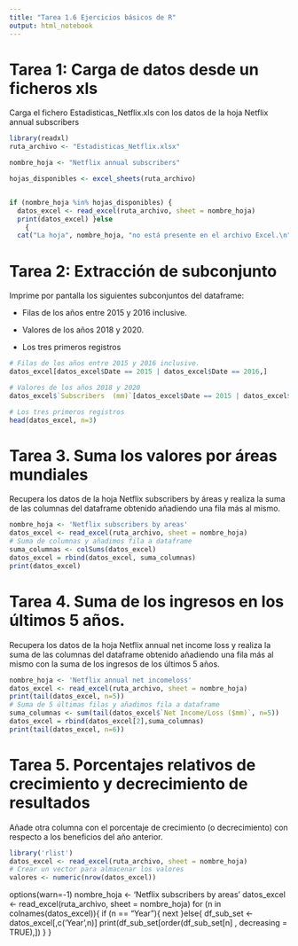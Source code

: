 ```yaml
---
title: "Tarea 1.6 Ejercicios básicos de R"
output: html_notebook
---
```


#  Tarea 1: Carga de datos desde un ficheros xls
Carga el fichero Estadisticas_Netflix.xls con los datos de la hoja Netflix annual subscribers

```r
library(readxl)
ruta_archivo <- "Estadisticas_Netflix.xlsx"

nombre_hoja <- "Netflix annual subscribers"

hojas_disponibles <- excel_sheets(ruta_archivo)


if (nombre_hoja %in% hojas_disponibles) {
  datos_excel <- read_excel(ruta_archivo, sheet = nombre_hoja)
  print(datos_excel) }else
    {
  cat("La hoja", nombre_hoja, "no está presente en el archivo Excel.\n") }

```

# Tarea 2: Extracción de subconjunto

Imprime por pantalla los siguientes subconjuntos del dataframe:    


-   Filas de los años entre 2015 y 2016 inclusive.   

-   Valores de los años 2018 y 2020.   

-   Los tres primeros registros   



```r
# Filas de los años entre 2015 y 2016 inclusive. 
datos_excel[datos_excel$Date == 2015 | datos_excel$Date == 2016,]
```

```r
# Valores de los años 2018 y 2020
datos_excel$`Subscribers  (mm)`[datos_excel$Date == 2015 | datos_excel$Date == 2016]
```
```r
# Los tres primeros registros 
head(datos_excel, n=3)
```
# Tarea 3. Suma los valores por áreas mundiales
Recupera los datos de la hoja Netflix subscribers by áreas y realiza la suma de las columnas del dataframe obtenido añadiendo una fila más al mismo.


```r
nombre_hoja <- 'Netflix subscribers by areas'
datos_excel <- read_excel(ruta_archivo, sheet = nombre_hoja)
# Suma de columnas y añadimos fila a dataframe
suma_columnas <- colSums(datos_excel)
datos_excel = rbind(datos_excel, suma_columnas)
print(datos_excel)
```

# Tarea 4. Suma de los ingresos en los últimos 5 años.

Recupera los datos de la hoja Netflix annual net income loss y realiza la suma de las columnas del dataframe obtenido añadiendo una fila más al mismo con la suma de los ingresos de los últimos 5 años.

```r
nombre_hoja <- 'Netflix annual net incomeloss'
datos_excel <- read_excel(ruta_archivo, sheet = nombre_hoja)
print(tail(datos_excel, n=5))
# Suma de 5 últimas filas y añadimos fila a dataframe
suma_columnas <- sum(tail(datos_excel$`Net Income/Loss ($mm)`, n=5))
datos_excel = rbind(datos_excel[2],suma_columnas)
print(tail(datos_excel, n=6))

```

# Tarea 5. Porcentajes relativos de crecimiento y decrecimiento de resultados
Añade otra columna con el porcentaje de crecimiento (o decrecimiento) con respecto a los beneficios del año anterior.

```r
library('rlist')
datos_excel <- read_excel(ruta_archivo, sheet = nombre_hoja)
# Crear un vector para almacenar los valores
valores <- numeric(nrow(datos_excel))

```

options(warn=-1)
nombre_hoja <- 'Netflix subscribers by areas'
datos_excel <- read_excel(ruta_archivo, sheet = nombre_hoja)
for (n in colnames(datos_excel)){
  if (n == "Year"){
   next
  }else{
   df_sub_set <- datos_excel[,c('Year',n)]
   print(df_sub_set[order(df_sub_set[n] , decreasing = TRUE),])
  }
}
